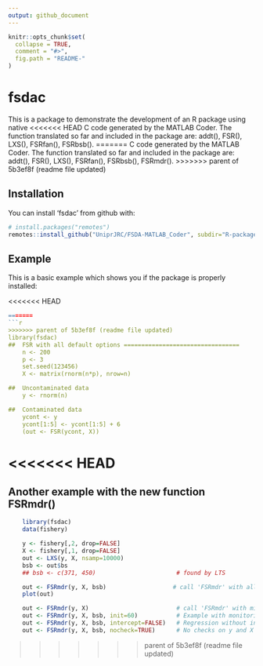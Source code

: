 ```yaml
---
output: github_document
---
```


<!-- README.md is generated from README.Rmd. Please edit that file -->

```r
knitr::opts_chunk$set(
  collapse = TRUE,
  comment = "#>",
  fig.path = "README-"
)
```

# fsdac

This is a package to demonstrate the development of an R package using native 
<<<<<<< HEAD
C code generated by the MATLAB Coder. The function translated so far and included in the package are: addt(), FSR(), LXS(), FSRfan(), FSRbsb().
=======
C code generated by the MATLAB Coder. The function translated so far and included in the package are: addt(), FSR(), LXS(), FSRfan(), FSRbsb(), FSRmdr().
>>>>>>> parent of 5b3ef8f (readme file updated)

## Installation

You can install 'fsdac' from github with:

```r
# install.packages("remotes")
remotes::install_github("UniprJRC/FSDA-MATLAB_Coder", subdir="R-package")
```

## Example

This is a basic example which shows you if the package is properly installed:

<<<<<<< HEAD
```r
=======
```r
>>>>>>> parent of 5b3ef8f (readme file updated)
library(fsdac)
##  FSR with all default options =================================
    n <- 200
    p <- 3
    set.seed(123456)
    X <- matrix(rnorm(n*p), nrow=n)

##  Uncontaminated data
    y <- rnorm(n)

##  Contaminated data
    ycont <- y
    ycont[1:5] <- ycont[1:5] + 6
    (out <- FSR(ycont, X))

```
<<<<<<< HEAD
=======
## Another example with the new function FSRmdr()

```r
    library(fsdac)
    data(fishery)

    y <- fishery[,2, drop=FALSE]
    X <- fishery[,1, drop=FALSE]
    out <- LXS(y, X, nsamp=10000)
    bsb <- out$bs
    ## bsb <- c(371, 450)                       # found by LTS

    out <- FSRmdr(y, X, bsb)                   # call 'FSRmdr' with all default parameters
    plot(out)

    out <- FSRmdr(y, X)                         # call 'FSRmdr' with missing bsb - will start from random p-sample
    out <- FSRmdr(y, X, bsb, init=60)           # Example with monitoring from step 60.
    out <- FSRmdr(y, X, bsb, intercept=FALSE)   # Regression without intercept
    out <- FSRmdr(y, X, bsb, nocheck=TRUE)      # No checks on y and X (and no intercept)
```

>>>>>>> parent of 5b3ef8f (readme file updated)
